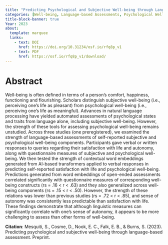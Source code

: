 ```yaml
---
title: "Predicting Psychological and Subjective Well-being through Language-based Assessment"
categories: [Well-being, Language-based Assessments, Psychological Well-being, Autonomy, Natural Language Processing, Subjective Well-being, AI-based Assessment]
title-block-banner: true
Year: 2023
about:
  template: marquee
  links:
    - text: DOI
      href: https://doi.org/10.31234/osf.io/rfq8p_v1
    - text: PDF
      href: https://osf.io/rfq8p_v1/download/
---
```


# Abstract

Well-being is often defined in terms of a person’s comfort, happiness, functioning and flourishing. Scholars distinguish subjective well-being (i.e., perceiving one’s life as pleasant) from psychological well-being (i.e., perceiving one’s life as meaningful). Advances in natural language processing have yielded automated assessments of psychological states and traits from language alone, including subjective well-being. However, the strength of these tools for assessing psychological well-being remains unstudied. Across three studies (one preregistered), we examined the strength of language-based assessments of self-reported subjective and psychological well-being components. Participants gave verbal or written responses to queries regarding their satisfaction with life and autonomy, along with questionnaire measures of subjective and psychological well-being. We then tested the strength of contextual word embeddings generated from AI-based transformers applied to verbal responses in predicting self-reported satisfaction with life and psychological well-being. Predictions generated from word embeddings of open-ended assessments correlated significantly with questionnaire measures of corresponding well-being constructs (rs = .16 \< r \< .63) and they also generalized across well-being components (rs = .15 \< r \< .50). However, the strength of these relations was lower than previous studies (rs = .72 \< r \< .85), and sense of autonomy was consistently less predictable than satisfaction with life. These findings demonstrate that although linguistic measures can significantly correlate with one’s sense of autonomy, it appears to be more challenging to assess than other forms of well-being.

**Citation**: Mesquiti, S., Cosme, D., Nook, E. C., Falk, E. B., & Burns, S. (2023). Predicting psychological and subjective well-being through language-based assessment. Preprint.
